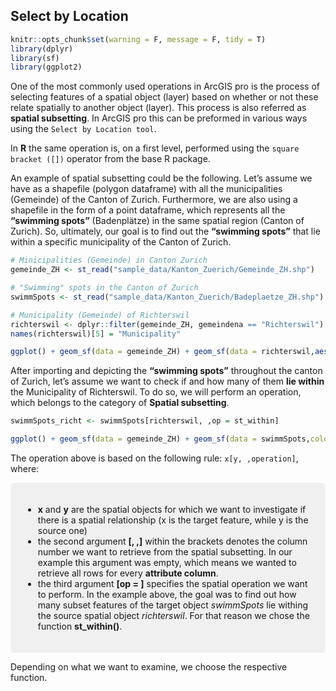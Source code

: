## Select by Location

```r
knitr::opts_chunk$set(warning = F, message = F, tidy = T)
library(dplyr)
library(sf)
library(ggplot2)
```
One of the most commonly used operations in ArcGIS pro is the process of selecting features of a spatial object (layer) based on whether or not these relate spatially to another object (layer). This process is also referred as __spatial subsetting__. In ArcGIS pro this can be preformed in various ways using the `Select by Location tool`. 

In __R__ the same operation is, on a first level, performed using the `square bracket ([])` operator from the base R package.

An example of spatial subsetting could be the following. Let's assume we have as a shapefile (polygon dataframe) with all the municipalities (Gemeinde) of the Canton of Zurich. Furthermore, we are also using a shapefile in the form of a point dataframe, which represents all the __"swimming spots"__ (Badenplätze) in the same spatial region (Canton of Zurich). So, ultimately, our goal is to find out the __"swimming spots"__ that lie within a specific municipality of the Canton of Zurich. 


```r
# Minicipalities (Gemeinde) in Canton Zurich
gemeinde_ZH <- st_read("sample_data/Kanton_Zuerich/Gemeinde_ZH.shp")

# "Swimming" spots in the Canton of Zurich
swimmSpots <- st_read("sample_data/Kanton_Zuerich/Badeplaetze_ZH.shp")
```

```r
# Municipality (Gemeinde) of Richterswil 
richterswil <- dplyr::filter(gemeinde_ZH, gemeindena == "Richterswil")
names(richterswil)[5] = "Municipality"

ggplot() + geom_sf(data = gemeinde_ZH) + geom_sf(data = richterswil,aes(fill = Municipality)) + geom_sf(data = swimmSpots,color = "blue") + ggtitle("Swimming spots in the Canton of Zurich") + theme_minimal()
```

After importing and depicting the __"swimming spots"__ throughout the canton of Zurich, let's assume we want to check if and how many of them __lie within__ the Municipality of Richterswil. To do so, we will perform an operation, which belongs to the category of __Spatial subsetting__.

```r
swimmSpots_richt <- swimmSpots[richterswil, ,op = st_within]
```

```r
ggplot() + geom_sf(data = gemeinde_ZH) + geom_sf(data = swimmSpots,color = "blue") + geom_sf(data = richterswil, fill = "white") + geom_sf(data = swimmSpots_richt, color = "red") + ggtitle("Swimming spots in the Canton of Zurich") + theme_minimal() 
```

The operation above is based on the following rule: `x[y, ,operation]`, where:  

<style>

div.note { background-color:#f0f0f0; border-radius: 5px; padding: 20px;}
</style>
<div class = "note">

-  __x__ and __y__ are the spatial objects for which we want to investigate if there is a spatial relationship (x is the target feature, while y is the source one)  
-  the second argument __[, ,]__ within the brackets denotes the column number we want to retrieve from the spatial subsetting. In our example this argument was empty, which means we wanted to retrieve all rows for every __attribute column__.  
-  the third argument __[op = ]__ specifies the spatial operation we want to perform. In the example above, the goal was to find out how many subset features of the target object _swimmSpots_ lie withing the source spatial object _richterswil_. For that reason we chose the function __st_within()__.

</div>

Depending on what we want to examine, we choose the respective function.

